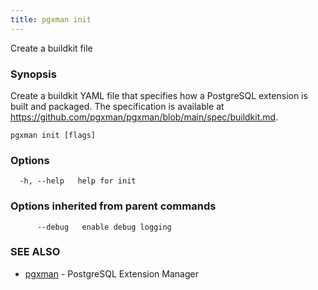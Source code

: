 ```yaml
---
title: pgxman init
---
```


Create a buildkit file

### Synopsis

Create a buildkit YAML file that specifies how a PostgreSQL extension is built and packaged. The
specification is available at https://github.com/pgxman/pgxman/blob/main/spec/buildkit.md.

```
pgxman init [flags]
```

### Options

```
  -h, --help   help for init
```

### Options inherited from parent commands

```
      --debug   enable debug logging
```

### SEE ALSO

* [pgxman](pgxman)	 - PostgreSQL Extension Manager

